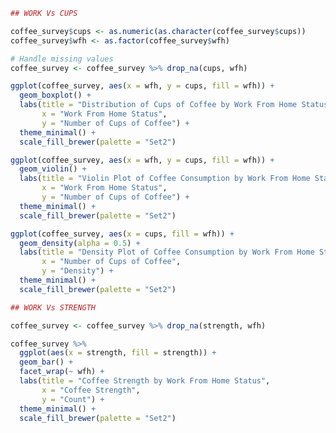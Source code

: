 ```{r}
## WORK Vs CUPS

coffee_survey$cups <- as.numeric(as.character(coffee_survey$cups))
coffee_survey$wfh <- as.factor(coffee_survey$wfh)

# Handle missing values
coffee_survey <- coffee_survey %>% drop_na(cups, wfh)

ggplot(coffee_survey, aes(x = wfh, y = cups, fill = wfh)) +
  geom_boxplot() +
  labs(title = "Distribution of Cups of Coffee by Work From Home Status",
       x = "Work From Home Status",
       y = "Number of Cups of Coffee") +
  theme_minimal() +
  scale_fill_brewer(palette = "Set2")

ggplot(coffee_survey, aes(x = wfh, y = cups, fill = wfh)) +
  geom_violin() +
  labs(title = "Violin Plot of Coffee Consumption by Work From Home Status",
       x = "Work From Home Status",
       y = "Number of Cups of Coffee") +
  theme_minimal() +
  scale_fill_brewer(palette = "Set2")

ggplot(coffee_survey, aes(x = cups, fill = wfh)) +
  geom_density(alpha = 0.5) +
  labs(title = "Density Plot of Coffee Consumption by Work From Home Status",
       x = "Number of Cups of Coffee",
       y = "Density") +
  theme_minimal() +
  scale_fill_brewer(palette = "Set2")
```



```{r}
## WORK Vs STRENGTH

coffee_survey <- coffee_survey %>% drop_na(strength, wfh)

coffee_survey %>%
  ggplot(aes(x = strength, fill = strength)) +
  geom_bar() +
  facet_wrap(~ wfh) +
  labs(title = "Coffee Strength by Work From Home Status",
       x = "Coffee Strength",
       y = "Count") +
  theme_minimal() +
  scale_fill_brewer(palette = "Set2")


```

